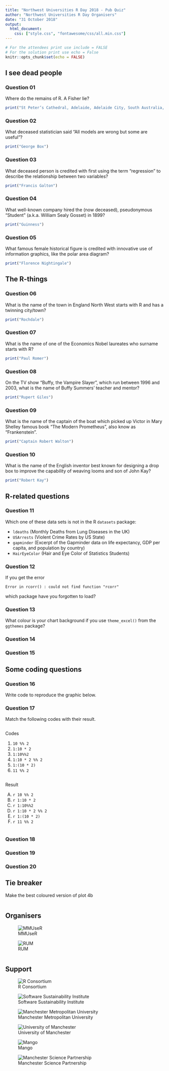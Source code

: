 ```yaml
---
title: "Northwest Universities R Day 2018 - Pub Quiz"
author: "Northwest Universities R Day Organisers"
date: "31 October 2018"
output:
  html_document:
    css: ["style.css", "fontawesome/css/all.min.css"]
---
```


```r
# For the attendees print use include = FALSE
# For the solution print use echo = False
knitr::opts_chunk$set(echo = FALSE)

```

## I see dead people

### Question 01

Where do the remains of R. A Fisher lie?

```r
print("St Peter’s Cathedral, Adelaide, Adelaide City, South Australia, Australia")
```

### Question 02

What deceased statistician said "All models are wrong but some are useful"?

```r
print("George Box")
```

### Question 03

What deceased person is credited with first using the term "regression" to describe the relationship between two variables?

```r
print("Francis Galton")
```

### Question 04

What well-known company hired the (now deceased), pseudonymous “Student” (a.k.a. William Sealy Gosset) in 1899?

```r
print("Guinness")
```

### Question 05

What famous female historical figure is credited with innovative use of information graphics, like the polar area diagram?

```r
print("Florence Nightingale")
```

## The R-things

### Question 06

What is the name of the town in England North West starts with R and has a twinning city/town?

```r
print("Rochdale")
```

### Question 07

What is the name of one of the Economics Nobel laureates who surname starts with R?

```r
print("Paul Romer")
```

### Question 08

On the TV show "Buffy, the Vampire Slayer", which run between 1996 and 2003, what is the name of  Buffy Summers' teacher and mentor?

```r
print("Rupert Giles")
```

### Question 09

What is the name of the captain of the boat which picked up Victor in Mary Shelley famous book "The Modern Prometheus", also know as "Frankenstein".

```r
print("Captain Robert Walton")
```

### Question 10

What is the name of the English inventor best known for designing a drop box to improve the capability of weaving looms and son of John Kay?

```r
print("Robert Kay")
```

## R-related questions

### Question 11

Which one of these data sets is not in the R `datasets` package:

- `ldeaths` (Monthly Deaths from Lung Diseases in the UK)
- `USArrests` (Violent Crime Rates by US State)
- `gapminder` (Excerpt of the Gapminder data on life expectancy, GDP per capita, and population by country)
- `HairEyeColor` (Hair and Eye Color of Statistics Students)

### Question 12

If you get the error

```
Error in rcorr() : could not find function "rcorr"
```

which package have you forgotten to load?

### Question 13

What colour is your chart background if you use `theme_excel()` from the `ggthemes` package?

### Question 14

### Question 15

## Some coding questions

### Question 16

Write code to reproduce the graphic below.

### Question 17

Match the following codes with their result.

<div class="row">
<div class="column left">
Codes

1. `10 %% 2`
2. `1:10 * 2`
3. `1:10%%2`
4. `1:10 * 2 %% 2`
5. `1:(10 * 2)`
6. `11 %% 2`
</div>
<div class="column right">
Result

A.  `r 10 %% 2`
B.  `r 1:10 * 2`
C.  `r 1:10%%2`
D.  `r 1:10 * 2 %% 2`
E.  `r 1:(10 * 2)`
F.  `r 11 %% 2`
</div>
</div>

### Question 18

### Question 19

### Question 20

## Tie breaker

Make the best coloured version of plot 4b

<div class="row credits">
<div class="column left">
## Organisers

![MMUseR](media/mmuser.png)

![RUM](media/rum.png)
</div>
<div class="column right">
## Support

![R Consortium](media/r-consortium.png)

![Software Sustainability Institute](media/ssi.png)

![Manchester Metropolitan University](media/mmu.png)

![University of Manchester](media/uofm.png)

![Mango](media/mango.png)

![Manchester Science Partnership](media/msp.jpeg)
</div>
</div>
